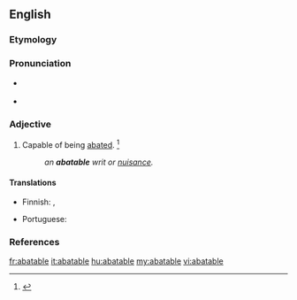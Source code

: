 ==English==

===Etymology===
{{suffix|abate|able}}

===Pronunciation===
* {{a|GenAm}} {{IPA|/əˈbeɪt.ə.bəl/}}
* {{audio|en-us-abatable.ogg|Audio (US)}}

===Adjective===
{{en-adj}}

# Capable of being [[abate]]d. {{defdate|First attested from 1350 to 1470.}}<ref>{{R:SOED5|page=2}}</ref>
#: '' an '''abatable''' writ or [[nuisance]].'' 

====Translations====
{{trans-top|Capable of being abated}}
* Finnish: {{t|fi|vähennettävissä}}, {{t|fi|kumottavissa oleva}}
{{trans-mid}}
* Portuguese: {{t|pt|anulável}}
{{trans-bottom}}

===References===
<references/>

[[fr:abatable]]
[[it:abatable]]
[[hu:abatable]]
[[my:abatable]]
[[vi:abatable]]